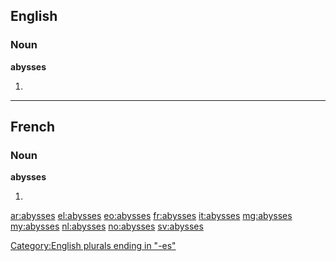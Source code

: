 ==English==

===Noun===
'''abysses'''

# {{plural of|abyss}}

----

==French==

===Noun===
'''abysses''' {{m}}

# {{plural of|abysse|lang=fr}}

[[Category:English plurals ending in "-es"]]

[[ar:abysses]]
[[el:abysses]]
[[eo:abysses]]
[[fr:abysses]]
[[it:abysses]]
[[mg:abysses]]
[[my:abysses]]
[[nl:abysses]]
[[no:abysses]]
[[sv:abysses]]